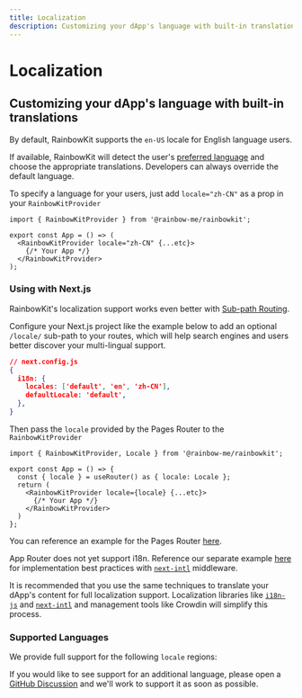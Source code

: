 ```yaml
---
title: Localization
description: Customizing your dApp's language with built-in translations
---
```


# Localization

## Customizing your dApp's language with built-in translations

By default, RainbowKit supports the `en-US` locale for English language users.

If available, RainbowKit will detect the user's [preferred language](https://developer.mozilla.org/en-US/docs/Web/API/Navigator/language) and choose the appropriate translations. Developers can always override the default language.

To specify a language for your users, just add `locale="zh-CN"` as a prop in your `RainbowKitProvider`

```tsx
import { RainbowKitProvider } from '@rainbow-me/rainbowkit';

export const App = () => (
  <RainbowKitProvider locale="zh-CN" {...etc}>
    {/* Your App */}
  </RainbowKitProvider>
);
```

### Using with Next.js

RainbowKit's localization support works even better with [Sub-path Routing](https://nextjs.org/docs/pages/building-your-application/routing/internationalization#sub-path-routing).

Configure your Next.js project like the example below to add an optional `/locale/` sub-path to your routes, which will help search engines and users better discover your multi-lingual support.

```json
// next.config.js
{
  i18n: {
    locales: ['default', 'en', 'zh-CN'],
    defaultLocale: 'default',
  },
}
```

Then pass the `locale` provided by the Pages Router to the `RainbowKitProvider`

```tsx
import { RainbowKitProvider, Locale } from '@rainbow-me/rainbowkit';

export const App = () => {
  const { locale } = useRouter() as { locale: Locale };
  return (
    <RainbowKitProvider locale={locale} {...etc}>
      {/* Your App */}
    </RainbowKitProvider>
  )
};
```

You can reference an example for the Pages Router [here](https://github.com/rainbow-me/rainbowkit/tree/main/examples/with-next).

App Router does not yet support i18n. Reference our separate example [here](https://github.com/rainbow-me/rainbowkit/tree/main/examples/with-next-app-i18n) for implementation best practices with [`next-intl`](https://github.com/amannn/next-intl) middleware.

It is recommended that you use the same techniques to translate your dApp's content for full localization support. Localization libraries like [`i18n-js`](https://github.com/fnando/i18n) and [`next-intl`](https://github.com/amannn/next-intl) and management tools like Crowdin will simplify this process.

### Supported Languages

We provide full support for the following `locale` regions:

<Table
  header={[
    'Sprache', 'Region', 'Gebietsschema', 'Kurzform'
  ]}
  dataTypes={[
    'string', 'string', 'code', 'code'
  ]}
  data={[
    ['Englisch', 'Vereinigte Staaten 🇺🇸', 'en-US', 'en'],
    ['中文', 'Festlandchina 🇨🇳', 'zh-CN', 'zh-Hans', 'zh'],
    ['繁體中文', 'Hongkong 🇭🇰', 'zh-HK'],
    ['繁體中文', 'Taiwan 🇹🇼', 'zh-TW', 'zh-Hant'],
    ['हिंदी', 'Indien 🇮🇳', 'hi-IN', 'hi'],
    ['Español', 'Lateinamerika 🌎', 'es-419', 'es'],
    ['Französisch', 'Frankreich 🇫🇷', 'fr-FR', 'fr'],
    ['العربية', 'Naher Osten 🌍', 'ar-AR', 'ar'],
    ['Portugiesisch', 'Brasilien 🇧🇷', 'pt-BR', 'pt'],
    ['Russisch', 'Russland 🇷🇺', 'ru-RU', 'ru'],
    ['Bahasa Indonesia', 'Indonesien 🇮🇩', 'id-ID', 'id'],
    ['日本語', 'Japan 🇯🇵', 'ja-JP', 'ja'],
    ['Türkisch', 'Türkei 🇹🇷', 'tr-TR', 'tr'],
    ['Koreanisch', 'Südkorea 🇰🇷', 'ko-KR', 'ko'],
    ['Thai', 'Thailand 🇹🇭', 'th-TH', 'th'],
    ['Ukrainisch', 'Ukraine 🇺🇦', 'uk-UA', 'ua'],
    ['Vietnamesisch', 'Vietnam 🇻🇳', 'vi-VN', 'vi'],
  ]}
/>

If you would like to see support for an additional language, please open a [GitHub Discussion](https://github.com/rainbow-me/rainbowkit/discussions/new?category=ideas) and we'll work to support it as soon as possible.
